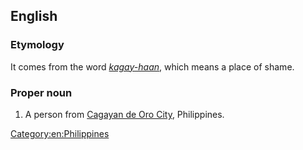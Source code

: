 ==English==

===Etymology===
It comes from the word ''[[kagay-haan]]'', which means a place of shame.

===Proper noun===
{{en-proper noun}}

# A person from [[w:Cagayan_De_Oro_City|Cagayan de Oro City]], Philippines.

[[Category:en:Philippines]]